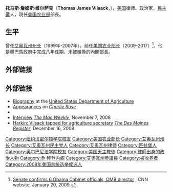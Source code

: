 {{Expand language|en}}
{{noteTA
|G1=USState
|G2=地名
}}
{{Infobox Officeholder
|name= 湯姆·维尔萨克 
|original_name= Tom Vilsack
|image= 20210427-OSEC-TEW-001 Agriculture Secretary Tom Vilsack (51148817903).jpg
|order=
| office              = 第30、32任[[美国农业部|美國農業部長]]
| president           = [[乔·拜登|乔·拜登]]
| term_start          = 2021年2月24日
| term_end            = 
| succeeding          = 
| predecessor         = [[桑尼·珀杜|桑尼·珀杜]]
| successor           = 
|term_start1  = 2009年1月20日
|term_end1    = 2017年1月13日
|president1 =  [[巴拉克·奧巴馬|巴拉克·奧巴馬]]
|predecessor1 = [[愛德華·托馬斯·謝弗|愛德華·托馬斯·謝弗]]
|successor1   = [[桑尼·珀杜|桑尼·珀杜]]
|office2= 第40任[[愛荷華州|愛荷華州]]州长
|term_start2= 1999年1月15日
|term_end2= 2007年1月12日
|lieutenant2= [[萨莉·佩德森|萨莉·佩德森]]
|predecessor2= [[特里·愛德華·布兰斯塔德|特里·愛德華·布兰斯塔德]]
|successor2= [[切特·卡尔弗|切特·卡尔弗]]
|birth_date= {{birth date and age|1950|12|12}}
|birth_place= {{USA}}[[宾夕法尼亚州|宾夕法尼亚州]][[匹兹堡_(宾夕法尼亚州)|匹兹堡]]
|nationality= {{USA}}
|spouse= 克莉絲蒂·维尔萨克
|children = 2个
|alma_mater=[[汉密尔顿学院|汉密尔顿学院]] <br> [[奥尔巴尼法学院|奥尔巴尼法学院]]
|party= {{DP}}
|religion=[[天主教|天主教]]
|profession= 律师
}}
'''托马斯·詹姆斯·维尔萨克'''（'''Thomas James Vilsack'''，{{bd|1950年|12月12日}}），[[美国|美国]]律师、政治家，[[民主党_(美国)|民主黨]]人，現任[[美国农业部|美国农业部]]部長。

==生平==
曾任[[艾奥瓦州州长|艾奥瓦州州长]]（1999年-2007年），前任[[美国农业部长|美国农业部长]]（2009-2017）<ref>[http://politicalticker.blogs.cnn.com/2009/01/20/senate-confirms-6-obama-cabinet-officials-omb-director/ Senate confirms 6 Obama Cabinet officials, OMB director] {{Wayback|url=http://politicalticker.blogs.cnn.com/2009/01/20/senate-confirms-6-obama-cabinet-officials-omb-director/ |date=20090122210647 }}, CNN website, January 20, 2009.</ref>，他是奧巴馬政府中完成八年任期，未被撤換的內閣部長。

==外部链接  ==
{{reflist}}

==外部链接==
{{commons|Tom Vilsack}}
*[https://web.archive.org/web/20100719072354/http://www.usda.gov/wps/portal/usda/usdahome?contentidonly=true&contentid=bios_vilsack.xml Biography] at the [[United_States_Department_of_Agriculture|United States Department of Agriculture]]
*[https://web.archive.org/web/20130329000531/http://www.charlierose.com/guest/view/486 Appearances] on ''[[Charlie_Rose|Charlie Rose]]''
*{{Worldcat id|lccn-no2008-137977}}
*[https://web.archive.org/web/20090116233334/http://media.www.themacweekly.com/media/storage/paper1230/news/2008/11/07/News/Former.Governor.Vilsack.Talks.Energy.With.The.Mac.Weekly-3530915.shtml Interview] ''[[The_Mac_Weekly|The Mac Weekly]]'', November 7, 2008
*[http://www.desmoinesregister.com/article/20081216/NEWS/81216033 Harkin: Vilsack tapped for agriculture secretary]{{dead link|date=2018年1月 |bot=InternetArchiveBot |fix-attempted=yes }} ''[[The_Des_Moines_Register|The Des Moines Register]]'', December 16, 2008

{{s-start}}
{{s-ppo}}
{{s-bef|before={{le|邦妮·坎贝尔|Bonnie Campbell (lawyer)}}}}
{{s-ttl|title=[[艾奥瓦州州长|艾奥瓦州州长]][[民主党_(美国)|民主党]]候选人|years=1998, 2002}}
{{s-aft|after=[[切特·卡尔弗|切特·卡尔弗]]}}
{{s-bef|before=[[骆家辉|骆家辉]]}}
{{s-ttl|title={{le|民主党州长协会|Democratic Governors Association}}会长|years=2003–2004}}
{{s-aft|after=[[比尔·理查森|比尔·理查森]]}}
{{s-bef|before=[[埃文·贝赫|埃文·贝赫]]}}
{{s-ttl|title={{le|民主党领导理事会|Democratic Leadership Council}}会长|years=2005–2007}}
{{s-aft|after={{le|小哈羅德·福特|Harold Ford Jr.}}}}
{{s-off}}
{{s-bef|before=[[特里·布兰斯塔德|特里·布兰斯塔德]]}}
{{s-ttl|title=[[艾奥瓦州州长|艾奥瓦州州长]]|years=1999–2007}}
{{s-aft|after=[[切特·卡尔弗|切特·卡尔弗]]}}
{{s-bef|before=[[埃德·谢弗|埃德·谢弗]]}}
{{s-ttl|title=[[美国农业部|美國農業部長]]|years=2009–2017}}
{{s-aft|after=[[桑尼·珀杜|桑尼·珀杜]]}}
{{s-bef|before=[[桑尼·珀杜|桑尼·珀杜]]}}
{{s-ttl|title=[[美国农业部|美國農業部長]]|years=2021–至今}}
{{s-inc}}
{{s-prec|usa}}
{{s-bef|before=[[德布·哈兰德|德布·哈兰德]]|as=[[美國內政部長|美國內政部長]]}}
{{s-ttl|title=[[美國優先權順序|美國優先權順序]]<br>为美國農業部長|years=}}
{{s-aft|after=[[吉娜·雷蒙多|吉娜·雷蒙多]]|as={{le|美国商务部长|United States Secretary of Commerce}}}}
{{s-prec|us-pres}}
{{s-bef|before=[[德布·哈兰德|德布·哈兰德]]|as=[[美國內政部長|美國內政部長]]}}
{{s-ttl|title=第9位<br>为美國農業部長|years=}}
{{s-aft|after=[[吉娜·雷蒙多|吉娜·雷蒙多]]|as={{le|美国商务部长|United States Secretary of Commerce}}}}
{{s-end}}
{{拜登内阁}}
{{Barack Obama cabinet}}
{{美国农业部长}}
{{Authority control}}
{{DEFAULTSORT:Vilsack, Tom}}
[[Category:纽约汉密尔顿学院校友|Category:纽约汉密尔顿学院校友]]
[[Category:美国农业部长|Category:美国农业部长]]
[[Category:艾奥瓦州州长|Category:艾奥瓦州州长]]
[[Category:艾奥瓦州民主党人|Category:艾奥瓦州民主党人]]
[[Category:艾奥瓦州律师|Category:艾奥瓦州律师]]
[[Category:匹兹堡人|Category:匹兹堡人]]
[[Category:奥尔巴尼法学院校友|Category:奥尔巴尼法学院校友]]
[[Category:美国天主教徒|Category:美国天主教徒]]
[[Category:律師出身的政治人物|Category:律師出身的政治人物]]
[[Category:乔·拜登内阁|Category:乔·拜登内阁]]
[[Category:艾奧瓦州參議員|Category:艾奧瓦州參議員]]
[[Category:被收养者|Category:被收养者]]
[[Category:2008年美国总统选举候选人|Category:2008年美国总统选举候选人]]